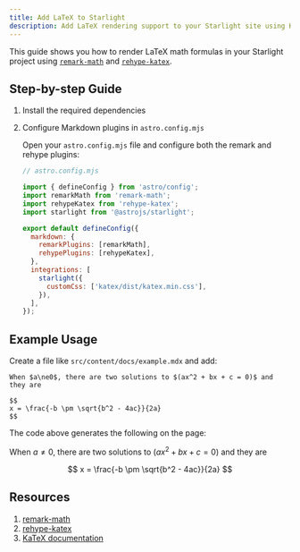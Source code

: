 ```yaml
---
title: Add LaTeX to Starlight
description: Add LaTeX rendering support to your Starlight site using KaTeX.
---
```



This guide shows you how to render LaTeX math formulas in your Starlight project using [`remark-math`](https://github.com/remarkjs/remark-math) and [`rehype-katex`](https://github.com/rehypejs/rehype-katex).

## Step-by-step Guide

<Steps>

1. Install the required dependencies

   <PackageManagerCommand command="add katex rehype-katex remark-math" />

2. Configure Markdown plugins in `astro.config.mjs`

    Open your `astro.config.mjs` file and configure both the remark and rehype plugins:

    ```js ins={4-5, 15}
    // astro.config.mjs

    import { defineConfig } from 'astro/config';
    import remarkMath from 'remark-math';
    import rehypeKatex from 'rehype-katex';
    import starlight from '@astrojs/starlight';

    export default defineConfig({
      markdown: {
        remarkPlugins: [remarkMath],
        rehypePlugins: [rehypeKatex],
      },
      integrations: [
        starlight({
          customCss: ['katex/dist/katex.min.css'],
        }),
      ],
    });
    ```

</Steps>

## Example Usage

Create a file like `src/content/docs/example.mdx` and add:

```mdx
When $a\ne0$, there are two solutions to $(ax^2 + bx + c = 0)$ and they are

$$
x = \frac{-b \pm \sqrt{b^2 - 4ac}}{2a}
$$
```

The code above generates the following on the page:

When $a \ne 0$, there are two solutions to $(ax^2 + bx + c = 0)$ and they are

$$
x = \frac{-b \pm \sqrt{b^2 - 4ac}}{2a}
$$

## Resources

1. [remark-math](https://github.com/remarkjs/remark-math)
2. [rehype-katex](https://github.com/rehypejs/rehype-katex)
3. [KaTeX documentation](https://katex.org/)
